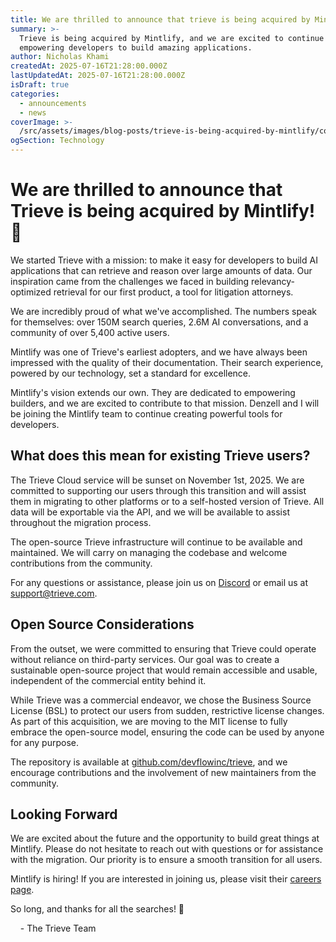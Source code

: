 ```yaml
---
title: We are thrilled to announce that trieve is being acquired by Mintlify! 🎉
summary: >-
  Trieve is being acquired by Mintlify, and we are excited to continue
  empowering developers to build amazing applications.
author: Nicholas Khami
createdAt: 2025-07-16T21:28:00.000Z
lastUpdatedAt: 2025-07-16T21:28:00.000Z
isDraft: true
categories:
  - announcements
  - news
coverImage: >-
  /src/assets/images/blog-posts/trieve-is-being-acquired-by-mintlify/coverImage.png
ogSection: Technology
---
```

# We are thrilled to announce that Trieve is being acquired by Mintlify! 🎉

We started Trieve with a mission: to make it easy for developers to build AI applications that can retrieve and reason over large amounts of data. Our inspiration came from the challenges we faced in building relevancy-optimized retrieval for our first product, a tool for litigation attorneys.

We are incredibly proud of what we've accomplished. The numbers speak for themselves: over 150M search queries, 2.6M AI conversations, and a community of over 5,400 active users.

Mintlify was one of Trieve's earliest adopters, and we have always been impressed with the quality of their documentation. Their search experience, powered by our technology, set a standard for excellence.

Mintlify's vision extends our own. They are dedicated to empowering builders, and we are excited to contribute to that mission. Denzell and I will be joining the Mintlify team to continue creating powerful tools for developers.

## What does this mean for existing Trieve users?

The Trieve Cloud service will be sunset on November 1st, 2025. We are committed to supporting our users through this transition and will assist them in migrating to other platforms or to a self-hosted version of Trieve. All data will be exportable via the API, and we will be available to assist throughout the migration process.

The open-source Trieve infrastructure will continue to be available and maintained. We will carry on managing the codebase and welcome contributions from the community.

For any questions or assistance, please join us on [Discord](https://discord.gg/a9CGxRuwGv) or email us at [support@trieve.com](mailto:support@trieve.com).

## Open Source Considerations

From the outset, we were committed to ensuring that Trieve could operate without reliance on third-party services. Our goal was to create a sustainable open-source project that would remain accessible and usable, independent of the commercial entity behind it.

While Trieve was a commercial endeavor, we chose the Business Source License (BSL) to protect our users from sudden, restrictive license changes. As part of this acquisition, we are moving to the MIT license to fully embrace the open-source model, ensuring the code can be used by anyone for any purpose.

The repository is available at [github.com/devflowinc/trieve](https://github.com/devflowinc/trieve), and we encourage contributions and the involvement of new maintainers from the community.

## Looking Forward

We are excited about the future and the opportunity to build great things at Mintlify. Please do not hesitate to reach out with questions or for assistance with the migration. Our priority is to ensure a smooth transition for all users.

Mintlify is hiring! If you are interested in joining us, please visit their [careers page](https://mintlify.com/careers).

So long, and thanks for all the searches! 🚀

    - The Trieve Team

